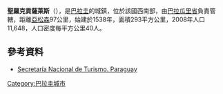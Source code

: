 '''聖羅克貢薩萊斯'''（{{lang-es|San Roque González de Santa Cruz}}），是[[巴拉圭|巴拉圭]]的城鎮，位於該國西南部，由[[巴拉瓜里省|巴拉瓜里省]]負責管轄，距離[[亞松森|亞松森]]97公里，始建於1538年，面積293平方公里，2008年人口11,648，人口密度每平方公里40人。

==參考資料==
* [http://www.senatur.gov.py/ Secretaría Nacional de Turismo. Paraguay] {{Wayback|url=http://www.senatur.gov.py/ |date=20150520071223 }}

{{Paraguay-geo-stub}}
[[Category:巴拉圭城市|Category:巴拉圭城市]]